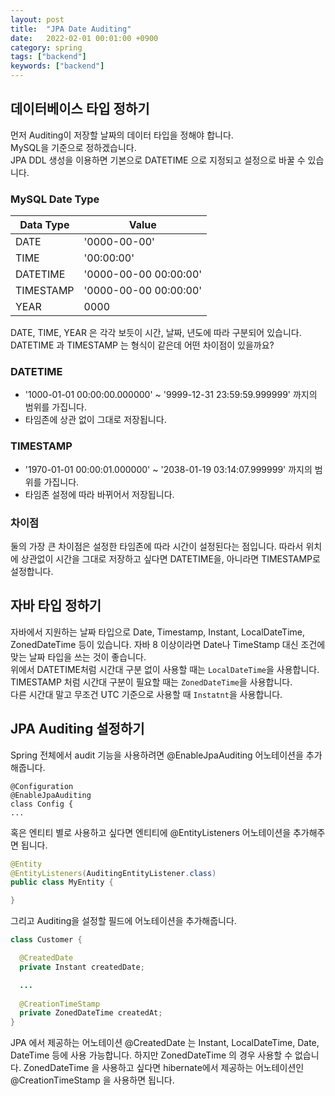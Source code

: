 ```yaml
---
layout: post 
title:  "JPA Date Auditing"
date:   2022-02-01 00:01:00 +0900 
category: spring
tags: ["backend"]
keywords: ["backend"]
---
```


## 데이터베이스 타입 정하기
먼저 Auditing이 저장할 날짜의 데이터 타입을 정해야 합니다.  
MySQL을 기준으로 정하겠습니다.  
JPA DDL 생성을 이용하면 기본으로 DATETIME 으로 지정되고 설정으로 바꿀 수 있습니다.  

### MySQL Date Type 
| Data Type | Value                 |
|-----------|-----------------------|
| DATE      | '0000-00-00'          |
| TIME      | '00:00:00'            |
| DATETIME  | '0000-00-00 00:00:00' |
| TIMESTAMP | '0000-00-00 00:00:00' |
| YEAR      | 0000                  |

DATE, TIME, YEAR 은 각각 보듯이 시간, 날짜, 년도에 따라 구분되어 있습니다.  
DATETIME 과 TIMESTAMP 는 형식이 같은데 어떤 차이점이 있을까요?  

### DATETIME
- '1000-01-01 00:00:00.000000' ~ '9999-12-31 23:59:59.999999' 까지의 범위를 가집니다.
- 타임존에 상관 없이 그대로 저장됩니다.

### TIMESTAMP
- '1970-01-01 00:00:01.000000' ~ '2038-01-19 03:14:07.999999' 까지의 범위를 가집니다.  
- 타임존 설정에 따라 바뀌어서 저장됩니다. 

### 차이점
둘의 가장 큰 차이점은 설정한 타임존에 따라 시간이 설정된다는 점입니다. 
따라서 위치에 상관없이 시간을 그대로 저장하고 싶다면 DATETIME을, 아니라면 TIMESTAMP로 설정합니다.  

## 자바 타입 정하기
자바에서 지원하는 날짜 타입으로 Date, Timestamp, Instant, LocalDateTime, ZonedDateTime 등이 있습니다.
자바 8 이상이라면 Date나 TimeStamp 대신 조건에 맞는 날짜 타입을 쓰는 것이 좋습니다.  
위에서 DATETIME처럼 시간대 구분 없이 사용할 때는 `LocalDateTime`을 사용합니다.  
TIMESTAMP 처럼 시간대 구분이 필요할 때는 `ZonedDateTime`을 사용합니다.  
다른 시간대 말고 무조건 UTC 기준으로 사용할 때 `Instatnt`을 사용합니다.  

## JPA Auditing 설정하기
Spring 전체에서 audit 기능을 사용하려면 @EnableJpaAuditing 어노테이션을 추가해줍니다.  
```
@Configuration
@EnableJpaAuditing
class Config {
...
```

혹은 엔티티 별로 사용하고 싶다면 엔티티에 @EntityListeners 어노테이션을 추가해주면 됩니다.  
```java
@Entity
@EntityListeners(AuditingEntityListener.class)
public class MyEntity {

}
```

그리고 Auditing을 설정할 필드에 어노테이션을 추가해줍니다.  
```java
class Customer {

  @CreatedDate
  private Instant createdDate;

  ...
  
  @CreationTimeStamp
  private ZonedDateTime createdAt;
}

```
JPA 에서 제공하는 어노테이션 @CreatedDate 는 Instant, LocalDateTime, Date, DateTime 등에 사용 가능합니다. 
하지만 ZonedDateTime 의 경우 사용할 수 없습니다. 
ZonedDateTime 을 사용하고 싶다면 hibernate에서 제공하는 어노테이션인 @CreationTimeStamp 을 사용하면 됩니다.  
